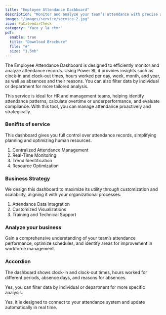 ```yaml
---
title: "Employee Attendance Dashboard"
description: "Monitor and analyze your team’s attendance with precise and real-time data."
image: "/images/service/service-2.jpg"
icon: FaCalendarCheck
category: "Yaco y la ctmr"
pdf:
  enable: true
  title: "Download Brochure"
  file: "#"
  size: "1.5mb"
---
```


The Employee Attendance Dashboard is designed to efficiently monitor and analyze attendance records. Using Power BI, it provides insights such as clock-in and clock-out times, hours worked per day, week, month, and year, as well as absences and their reasons. You can also filter data by individual or department for more tailored analysis.

This service is ideal for HR and management teams, helping identify attendance patterns, calculate overtime or underperformance, and evaluate compliance. With this tool, you can manage attendance proactively and strategically.

### Benifits of service

This dashboard gives you full control over attendance records, simplifying planning and optimizing human resources.

1. Centralized Attendance Management
2. Real-Time Monitoring
3. Trend Identification
4. Resource Optimization

### Business Strategy

We design this dashboard to maximize its utility through customization and scalability, aligning it with your organizational processes.

1. Attendance Data Integration
2. Customized Visualizations
3. Training and Technical Support

### Analyze your business

Gain a comprehensive understanding of your team’s attendance performance, optimize schedules, and identify areas for improvement in workforce management.

### Accordion

<Accordion client:load title="What data can this dashboard display?">  

The dashboard shows clock-in and clock-out times, hours worked for different periods, absence days, and reasons for absences.  

</Accordion>  

<Accordion client:load title="Can I search by department or employee?">  

Yes, you can filter data by individual or department for more specific analysis.  

</Accordion>  

<Accordion client:load title="Does it automatically update with new records?">  

Yes, it is designed to connect to your attendance system and update automatically in real time.  

</Accordion>